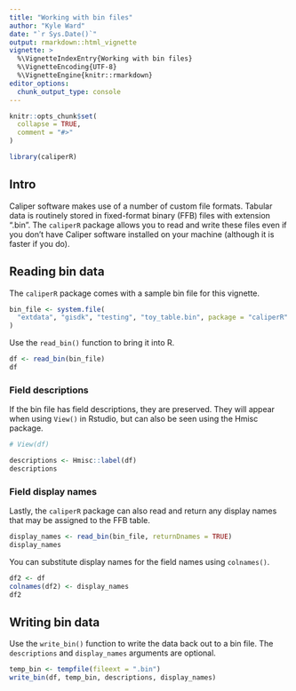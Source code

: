 ```yaml
---
title: "Working with bin files"
author: "Kyle Ward"
date: "`r Sys.Date()`"
output: rmarkdown::html_vignette
vignette: >
  %\VignetteIndexEntry{Working with bin files}
  %\VignetteEncoding{UTF-8}
  %\VignetteEngine{knitr::rmarkdown}
editor_options: 
  chunk_output_type: console
---
```


```r
knitr::opts_chunk$set(
  collapse = TRUE,
  comment = "#>"
)
```

```r
library(caliperR)
```

## Intro

Caliper software makes use of a number of custom file formats. Tabular data is
routinely stored in fixed-format binary (FFB) files with extension ".bin". The
`caliperR` package allows you to read and write these files even if you don't
have Caliper software installed on your machine (although it is faster if you
do).

## Reading bin data

The `caliperR` package comes with a sample bin file for this vignette.

```r
bin_file <- system.file(
  "extdata", "gisdk", "testing", "toy_table.bin", package = "caliperR"
)
```

Use the `read_bin()` function to bring it into R.

```r
df <- read_bin(bin_file)
df
```

### Field descriptions

If the bin file has field descriptions, they are preserved. They will appear
when using `View()` in Rstudio, but can also be seen using the Hmisc package.

```r
# View(df)

descriptions <- Hmisc::label(df)
descriptions
```

### Field display names

Lastly, the `caliperR` package can also read and return any display names that
may be assigned to the FFB table.

```r
display_names <- read_bin(bin_file, returnDnames = TRUE)
display_names
```

You can substitute display names for the field names using `colnames()`.

```r
df2 <- df
colnames(df2) <- display_names
df2
```

## Writing bin data

Use the `write_bin()` function to write the data back out to a bin file. The
`descriptions` and `display_names` arguments are optional.

```r
temp_bin <- tempfile(fileext = ".bin")
write_bin(df, temp_bin, descriptions, display_names)
```

